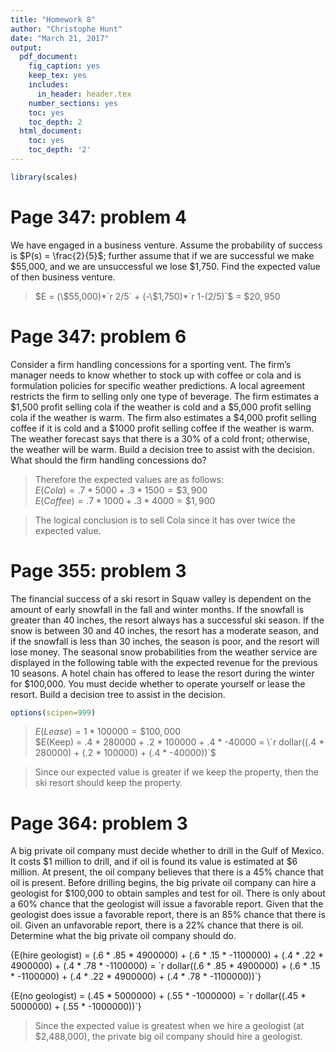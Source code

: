 ```yaml
---
title: "Homework 8"
author: "Christophe Hunt"
date: "March 21, 2017"
output:
  pdf_document:
    fig_caption: yes
    keep_tex: yes
    includes:
      in_header: header.tex
    number_sections: yes
    toc: yes
    toc_depth: 2
  html_document:
    toc: yes
    toc_depth: '2'
---
```


```r
library(scales)
```

\newpage

# Page 347: problem 4

We have engaged in a business venture. Assume the probability of success is $P(s) = \frac{2}{5}$; further assume that if we are successful we make \$55,000, and we are unsuccessful we lose \$1,750. Find the expected value of then business venture. 

> $E = (\$55,000)*`r 2/5` + (-\$1,750)*`r 1-(2/5)`$ = $\$20,950$

# Page 347: problem 6

Consider a firm handling concessions for a sporting vent. The firm's manager needs to know whether to stock up with coffee or cola and is formulation policies for specific weather predictions. A local agreement restricts the firm to selling only one type of beverage. The firm estimates a \$1,500 profit selling cola if the weather is cold and a \$5,000 profit selling cola if the weather is warm. The firm also estimates a \$4,000 profit selling coffee if it is cold and a \$1000 profit selling coffee if the weather is warm. The weather forecast says that there is a 30% of a cold front; otherwise, the weather will be warm. Build a decision tree to assist with the decision. What should the firm handling concessions do? 

\begin{center}
\begin{forest} 
[$Weather$, tikz={\draw[{Latex}-, thick] (.north) --++ (0,1);}
    [$Warm$,edge label={node[midway,left] {.70\,\,\,}} 
        [$Cola$
            [\$5000] 
        ]    
        [$Coffee$
            [\$1000] 
        ]    
    ]   
    [$Cold$,edge label={node[midway,right] {\,\,\,.30}} 
        [$Cola$
            [\$1500] 
        ]    
        [$Coffee$
            [\$4000] 
        ] 
    ]   
] 
\end{forest}
\end{center}

> Therefore the expected values are as follows:  
> $E(Cola) = .7 * 5000 + .3 * 1500 = \$3,900$   
> $E(Coffee) = .7 * 1000 + .3 * 4000 = \$1,900$   

> The logical conclusion is to sell Cola since it has over twice the expected value. 

\newpage

# Page 355: problem 3

The financial success of a ski resort in Squaw valley is dependent on the amount of early snowfall in the fall and winter months. If the snowfall is greater than 40 inches, the resort always has a successful ski season. If the snow is between 30 and 40 inches, the resort has a moderate season, and if the snowfall is less than 30 inches, the season is poor, and the resort will lose money. The seasonal snow probabilities from the weather service are displayed in the following table with the expected revenue for the previous 10 seasons. A hotel chain has offered to lease the resort during the winter for $100,000. You must decide whether to operate yourself or lease the resort. Build a decision tree to assist in the decision.

\begin{center}
\begin{forest} 
[$Resort$, tikz={\draw[{Latex}-, thick] (.north) --++ (0,1);}
    [$Lease$,edge label={node[midway,left] {1\,\,\,}} 
            [\$100000] 
    ]   
    [$Keep$ 
        [$Sucessful$,edge label={node[midway,left] {.40\,\,\,}}
            [\$280000] 
        ]    
        [$Moderate$,edge label={node[midway,right] {\,\,.20}}
            [\$100000] 
        ] 
        [$Poor$,edge label={node[midway,right] {\,\,\,.40}}
            [-\$40000] 
        ] 
    ]   
] 
\end{forest}
\end{center}

```r
options(scipen=999)
```

> $E(Lease) = 1 * 100000 = \$100,000$  
> $E(Keep) = .4 * 280000 + .2 * 100000 + .4 * -40000 = \`r dollar((.4 * 280000) + (.2 * 100000) + (.4 * -40000))`$

> Since our expected value is greater if we keep the property, then the ski resort should keep the property. 

\newpage

# Page 364: problem 3

A big private oil company must decide whether to drill in the Gulf of Mexico. It costs \$1 million to drill, and if oil is found its value is estimated at \$6 million. At present, the oil company believes that there is a 45% chance that oil is present. Before drilling begins, the big private oil company can hire a geologist for \$100,000 to obtain samples and test for oil. There is only about a 60% chance that the geologist will issue a favorable report. Given that the geologist does issue a favorable report, there is an 85% chance that there is oil. Given an unfavorable report, there is a 22% chance that there is oil. Determine what the big private oil company should do. 


\begin{center}
\begin{forest} 
[$Drill$, tikz={\draw[{Latex}-, thick] (.north) --++ (0,1);}
    [$hire~geologist$ 
        [$favorable~report$,edge label={node[midway,left] {\,\,\,.60}}
        [$oil$,edge label={node[midway,left] {.85\,\,\,}}
            [\$4900000] 
        ] 
        [$no~oil$,edge label={node[midway,right] {\,\,\,.15}}
            [-\$110000] 
        ] 
        ] 
        [$unfavorable~report$,edge label={node[midway,right] {.40\,\,\,}}
        [$oil$,edge label={node[midway,left] {.22\,\,\,}}
            [\$4900000] 
        ] 
        [$no~oil$,edge label={node[midway,right] {\,\,\,.78}}
            [-\$1100000] 
        ] 
        ] 
    ]   
    [$no~geologist$ 
        [$oil$,edge label={node[midway,left] {.45\,\,\,}}
            [\$5000000] 
        ] 
        [$no~oil$,edge label={node[midway,right] {\,\,\,.55}}
            [-\$1000000] 
        ] 
    ]   
] 
\end{forest}
\end{center}

\small{E(hire geologist) = (.6 * .85 * 4900000) + (.6 * .15 * -1100000) + (.4 * .22 * 4900000) + (.4 * .78 * -1100000) = \`r dollar((.6 * .85 * 4900000) + (.6 * .15 * -1100000) + (.4 * .22 * 4900000) + (.4 * .78 * -1100000))`}

\small{E(no geologist) = (.45 * 5000000) + (.55 * -1000000) = \`r dollar((.45 * 5000000) + (.55 * -1000000))`}

> Since the expected value is greatest when we hire a geologist (at $2,488,000), the private big oil company should hire a geologist. 

